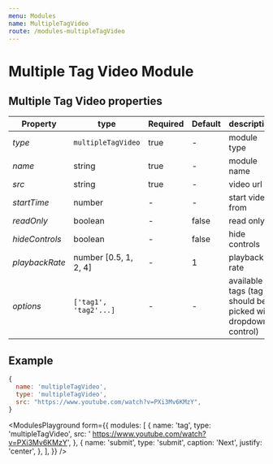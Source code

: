 ```yaml
---
menu: Modules
name: MultipleTagVideo
route: /modules-multipleTagVideo
---
```


# Multiple Tag Video Module

## Multiple Tag Video properties

| Property    | type    | Required | Default | description    |
| ----------- | ------- | -------- | ------- | -------------- |
| *type*      | `multipleTagVideo` | true  | -       | module type    |
| *name*      | string  | true     | -       | module name    |
| *src*       | string  | true     | -       | video url      |
| *startTime* | number  | -        | -       | start video from  |
| *readOnly*  | boolean | -        | false    | read only    |
| *hideControls*  | boolean | -        | false    | hide controls    |
| *playbackRate* | number [0.5, 1, 2, 4] | -        | 1       | playback rate  |
| *options*   | `['tag1', 'tag2'...]`  | -        | -       | available tags (tag should be picked with dropdown control)  |


## Example
```jsx
{
  name: 'multipleTagVideo',
  type: 'multipleTagVideo',
  src: "https://www.youtube.com/watch?v=PXi3Mv6KMzY",
}
```


<ModulesPlayground
  form={{
    modules: [
      {
        name: 'tag',
        type: 'multipleTagVideo',
        src: ' https://www.youtube.com/watch?v=PXi3Mv6KMzY',
      },
      {
        name: 'submit',
        type: 'submit',
        caption: 'Next',
        justify: 'center',
      },
    ],
  }}
/>
